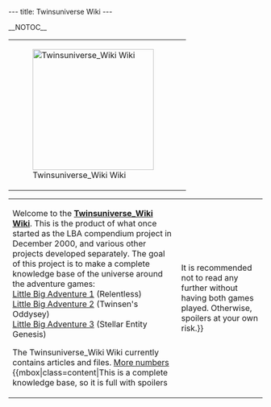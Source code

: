 ---
title: Twinsuniverse Wiki
---

__NOTOC__
{| class="lastupdate"
|-
| class="lastupdate-left" | [[Image:Big_twinsun_with_blurred_atmosphere-cropped.png|240px|Twinsuniverse_Wiki Wiki]]
| class="lastupdate-right" | {{newslist|mode=latest}}
|}

{| style="width: 95%; margin: 0px auto; text-align: center;"
|-
| style="vertical-align:top" |
Welcome to the '''[[Twinsuniverse_Wiki Wiki:About|Twinsuniverse_Wiki Wiki]]'''. This is the product of what once started as the LBA compendium project in December 2000, and various other projects developed separately. The goal of this project is to make a complete knowledge base of the universe around the adventure games:<br>
[[Little Big Adventure 1]] (Relentless){{superlink|article=FunFrock's Reign|label=the story}}{{superlink|article=wikipedia:Little Big Adventure|label=wikipedia}}<br>
[[Little Big Adventure 2]] (Twinsen's Oddysey){{superlink|article=Twinsen's Odyssey|label=the story}}{{superlink|article=wikipedia:Little Big Adventure 2|label=wikipedia}}<br>
[[Little Big Adventure 3]] (Stellar Entity Genesis){{superlink|article=Stellar Entity Genesis|label=the story}}{{superlink|article=wikipedia:Little Big Adventure 3|label=wikipedia}}

The Twinsuniverse_Wiki Wiki currently contains '''{{NUMBEROFARTICLES}}''' articles and '''{{NUMBEROFFILES}}''' files. [[Special:Statistics|More numbers]]
{{mbox|class=content|This is a complete knowledge base, so it is full with spoilers!! It is recommended not to read any further without having both games played. Otherwise, spoilers at your own risk.}}
|}

{{mainnavigation}}
[[Category:Categories| ]]